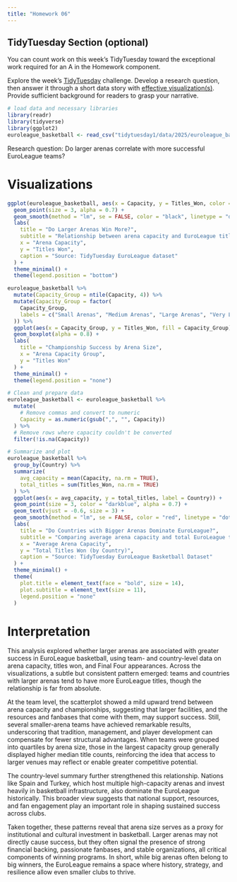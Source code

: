 ```yaml
---
title: "Homework 06"
---
```



## TidyTuesday Section (optional)

::: {.callout-important title="Instructions"}

You can count work on this week's TidyTuesday toward the exceptional work required for an A in the Homework component.

:::


Explore the week's [TidyTuesday](https://github.com/rfordatascience/tidytuesday) challenge. Develop a research question, then answer it through a short data story with [effective visualization(s)]({{< var effective-viz-url >}}).  Provide sufficient background for readers to grasp your narrative.

```r
# load data and necessary libraries
library(readr)
library(tidyverse)
library(ggplot2)
euroleague_basketball <- read_csv("tidytuesday1/data/2025/euroleague_basketball.csv")
```
Research question: Do larger arenas correlate with more successful EuroLeague teams?

# Visualizations
```r
ggplot(euroleague_basketball, aes(x = Capacity, y = Titles_Won, color = Country)) +
  geom_point(size = 3, alpha = 0.7) +
  geom_smooth(method = "lm", se = FALSE, color = "black", linetype = "dashed") +
  labs(
    title = "Do Larger Arenas Win More?",
    subtitle = "Relationship between arena capacity and EuroLeague titles won",
    x = "Arena Capacity",
    y = "Titles Won",
    caption = "Source: TidyTuesday EuroLeague dataset"
  ) +
  theme_minimal() +
  theme(legend.position = "bottom")

```

```r
euroleague_basketball %>%
  mutate(Capacity_Group = ntile(Capacity, 4)) %>%
  mutate(Capacity_Group = factor(
    Capacity_Group,
    labels = c("Small Arenas", "Medium Arenas", "Large Arenas", "Very Large Arenas")
  )) %>%
  ggplot(aes(x = Capacity_Group, y = Titles_Won, fill = Capacity_Group)) +
  geom_boxplot(alpha = 0.8) +
  labs(
    title = "Championship Success by Arena Size",
    x = "Arena Capacity Group",
    y = "Titles Won"
  ) +
  theme_minimal() +
  theme(legend.position = "none")

```

```r
# Clean and prepare data
euroleague_basketball <- euroleague_basketball %>%
  mutate(
    # Remove commas and convert to numeric
    Capacity = as.numeric(gsub(",", "", Capacity))
  ) %>%
  # Remove rows where capacity couldn't be converted
  filter(!is.na(Capacity))

# Summarize and plot
euroleague_basketball %>%
  group_by(Country) %>%
  summarize(
    avg_capacity = mean(Capacity, na.rm = TRUE),
    total_titles = sum(Titles_Won, na.rm = TRUE)
  ) %>%
  ggplot(aes(x = avg_capacity, y = total_titles, label = Country)) +
  geom_point(size = 3, color = "darkblue", alpha = 0.7) +
  geom_text(vjust = -0.6, size = 3) +
  geom_smooth(method = "lm", se = FALSE, color = "red", linetype = "dotted") +
  labs(
    title = "Do Countries with Bigger Arenas Dominate EuroLeague?",
    subtitle = "Comparing average arena capacity and total EuroLeague titles by country",
    x = "Average Arena Capacity",
    y = "Total Titles Won (by Country)",
    caption = "Source: TidyTuesday EuroLeague Basketball Dataset"
  ) +
  theme_minimal() +
  theme(
    plot.title = element_text(face = "bold", size = 14),
    plot.subtitle = element_text(size = 11),
    legend.position = "none"
  )

```

# Interpretation
This analysis explored whether larger arenas are associated with greater success in EuroLeague basketball, using team- and country-level data on arena capacity, titles won, and Final Four appearances. Across the visualizations, a subtle but consistent pattern emerged: teams and countries with larger arenas tend to have more EuroLeague titles, though the relationship is far from absolute.

At the team level, the scatterplot showed a mild upward trend between arena capacity and championships, suggesting that larger facilities, and the resources and fanbases that come with them, may support success. Still, several smaller-arena teams have achieved remarkable results, underscoring that tradition, management, and player development can compensate for fewer structural advantages. When teams were grouped into quartiles by arena size, those in the largest capacity group generally displayed higher median title counts, reinforcing the idea that access to larger venues may reflect or enable greater competitive potential.

The country-level summary further strengthened this relationship. Nations like Spain and Turkey, which host multiple high-capacity arenas and invest heavily in basketball infrastructure, also dominate the EuroLeague historically. This broader view suggests that national support, resources, and fan engagement play an important role in shaping sustained success across clubs.

Taken together, these patterns reveal that arena size serves as a proxy for institutional and cultural investment in basketball. Larger arenas may not directly cause success, but they often signal the presence of strong financial backing, passionate fanbases, and stable organizations, all critical components of winning programs. In short, while big arenas often belong to big winners, the EuroLeague remains a space where history, strategy, and resilience allow even smaller clubs to thrive.
